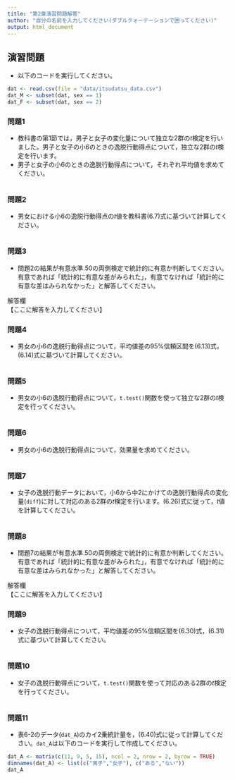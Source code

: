 ```yaml
---
title: "第2章演習問題解答"
author: "自分の名前を入力してください(ダブルクォーテーションで囲ってください)" 
output: html_document
---
```


## 演習問題 {-}  

- 以下のコードを実行してください。  

```r
dat <- read.csv(file = "data/itsudatsu_data.csv")
dat_M <- subset(dat, sex == 1)
dat_F <- subset(dat, sex == 2)
```

### 問題1 {-}  

- 教科書の第1節では，男子と女子の変化量について独立な2群の$t$検定を行いました。男子と女子の小6のときの逸脱行動得点について，独立な2群の$t$検定を行います。
- 男子と女子の小6のときの逸脱行動得点について，それぞれ平均値を求めてください。  

```r



```  

### 問題2 {-}  

- 男女における小6の逸脱行動得点の$t$値を教科書(6.7)式に基づいて計算してください。  

```r





```  

### 問題3 {-}  

- 問題2の結果が有意水準.50の両側検定で統計的に有意か判断してください。有意であれば「統計的に有意な差がみられた」，有意でなければ「統計的に有意な差はみられなかった」と解答してください。  


解答欄  
【ここに解答を入力してください】

### 問題4 {-}

- 男女の小6の逸脱行動得点について，平均値差の95%信頼区間を(6.13)式，(6.14)式に基づいて計算してください。  

```r



```


### 問題5 {-}

- 男女の小6の逸脱行動得点について，`t.test()`関数を使って独立な2群の$t$検定を行ってください。  

```r



```  

### 問題6 {-}  

- 男女の小6の逸脱行動得点について，効果量を求めてください。  

```r



```

### 問題7 {-}  

- 女子の逸脱行動データにおいて，小6から中2にかけての逸脱行動得点の変化量(`diff`)に対して対応のある2群の$t$検定を行います。(6.26)式に従って，$t$値を計算してください。  

```r



```


### 問題8 {-}  

- 問題7の結果が有意水準.50の両側検定で統計的に有意か判断してください。有意であれば「統計的に有意な差がみられた」，有意でなければ「統計的に有意な差はみられなかった」と解答してください。  


解答欄  
【ここに解答を入力してください】

### 問題9 {-}  

- 女子の逸脱行動得点について，平均値差の95%信頼区間を(6.30)式，(6.31)式に基づいて計算してください。  

```r



```


### 問題10 {-}  

- 女子の逸脱行動得点について，`t.test()`関数を使って対応のある2群の$t$検定を行ってください。  

```r



```  

  

### 問題11 {-}  

- 表6-2のデータ(`dat_A`)のカイ2乗統計量を，(6.40)式に従って計算してください。`dat_A`は以下のコードを実行して作成してください。  


```r
dat_A <- matrix(c(11, 9, 5, 15), ncol = 2, nrow = 2, byrow = TRUE)
dimnames(dat_A) <- list(c("男子","女子"), c("ある","ない"))
dat_A
```

```r




```

